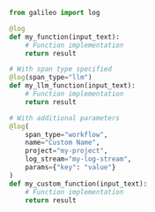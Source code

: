 ```python Python
from galileo import log

@log
def my_function(input_text):
    # Function implementation
    return result

# With span type specified
@log(span_type="llm")
def my_llm_function(input_text):
    # Function implementation
    return result

# With additional parameters
@log(
    span_type="workflow",
    name="Custom Name",
    project="my-project",
    log_stream="my-log-stream",
    params={"key": "value"}
)
def my_custom_function(input_text):
    # Function implementation
    return result 
```